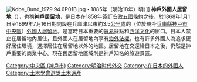 {{unreferenced|time=2013-11-18T23:38:40+00:00}}
[[File:Kobe_Bund_1979.94.6P01B.jpg|thumb]]・1885年（明治18年）頃）]]
'''神戶外國人居留地'''（{{jpn|j=神戸外国人居留地|hg=こうべがいこくじんきょりゅうち|rm=Kōbe Gaikokujin Kyoryūchi}}），也稱'''神戶居留地'''，是[[日本|日本]]在1858年簽訂[[安政五國條約|安政五國條約]]之後，於1868年1月1日至1899年7月16日期間設在兵庫津以東約3.5[[公里|公里]]處的（位於現今[[兵庫縣|兵庫縣]][[神戸市|神戸市]][[中央區_(神戶市)|中央區]]）[[外國人居留地|外國人居留地]]。是當時日本重要的[[貿易|貿易]]據點和[[西洋文化|西洋文化]]的窗口。日本人禁止在居留地內居住，且外國人在居留地內享有[[治外法權|治外法權]]。也有許多外國人為追求更好居住環境，選擇居住在居留地以外的地區。居留地在交還給日本之後，仍然是神戶重要的商業中心。現在舊居留地區域則是神戶知名的旅遊景區。

[[Category:中央區_(神戶市)|Category:中央區 (神戶市)]]
[[Category:明治时代外交|Category:明治时代外交]]
[[Category:在日本的外國人|Category:在日本的外國人]]
[[Category:土木學會選獎土木遺產|Category:土木學會選獎土木遺產]]